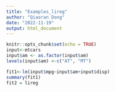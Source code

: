 ```yaml
---
title: "Examples_lireg"
author: "Qiaoran Dong"
date: "2022-11-19"
output: html_document
---
```


```r
knitr::opts_chunk$set(echo = TRUE)
input<-mtcars
input$am <- as.factor(input$am)
levels(input$am) <-c("AT", "MT")
```

```r
fit1<-lm(input$mpg~input$am+input$disp)
summary(fit1)
fit2 = lireg
```
